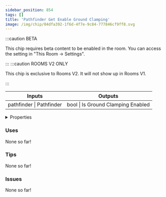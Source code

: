 ```yaml
---
sidebar_position: 854
tags: []
title: 'Pathfinder Get Enable Ground Clamping'
image: /img/chip/04dfa392-1f6d-4f7e-9c84-777846cf9ff8.svg
---
```




:::caution BETA

This chip requires beta content to be enabled in the room. You can access the setting in "This Room -> Settings".

:::
:::caution ROOMS V2 ONLY

This chip is exclusive to Rooms V2. It will not show up in Rooms V1.

:::


<IChip uuid="04dfa392-1f6d-4f7e-9c84-777846cf9ff8"/>

<table><thead><tr><th>Inputs</th><th>Outputs</th></tr></thead><tbody><tr><td>pathfinder | Pathfinder</td><td>bool | Is Ground Clamping Enabled</td></tr></tbody></table>

<details>
  <summary>Properties</summary>
  <div>
    <div>
    <table>
      <tbody>
        <tr>
          <td>Is beta required?</td>
          <td>Yes</td>
        </tr>
        <tr>
          <td>Is chip a trolling risk?</td>
          <td>No</td>
        </tr>
        <tr>
          <td>Is chip a role assignment risk?</td>
          <td>No</td>
        </tr>
        <tr>
          <td>Chip UUID</td>
          <td>04dfa392-1f6d-4f7e-9c84-777846cf9ff8</td>
        </tr>
        <tr>
          <td>Room availability</td>
          <td>Rooms V2 only</td>
        </tr>
      </tbody>
    </table>
    </div>
  </div>
</details>

### Uses

None so far!

### Tips

None so far!

### Issues

None so far!